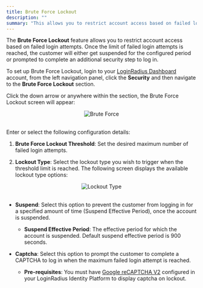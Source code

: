 ```yaml
---
title: Brute Force Lockout
description: ""
summary: "This allows you to restrict account access based on failed login attempts. Once the limit of failed login attempts is reached, your customer will either be blocked or be prompted to complete an additional security step to log in."
---
```



The **Brute Force Lockout** feature allows you to restrict account access based on failed login attempts. Once the limit of failed login attempts is reached, the customer will either get suspended for the configured period or prompted to complete an additional security step to log in.

To set up Brute Force Lockout, login to your [LoginRadius Dashboard](https://dashboard.loginradius.com/dashboard) account, from the left navigation panel, click the **Security** and then navigate to the **Brute Force Lockout** section. 

Click the down arrow or anywhere within the section, the Brute Force Lockout screen will appear:

<div style="text-align:center">
  <img src="../assets/security/brute-force-lockout/main.png" alt="Brute Force" />
</div>
<br/>

Enter or select the following configuration details:

1. **Brute Force Lockout Threshold**: Set the desired maximum number of failed login attempts.

2. **Lockout Type**: Select the lockout type you wish to trigger when the threshold limit is reached. The following screen displays the available lockout type options:
	
<div style="text-align:center">
  <img src="../assets/security/brute-force-lockout/lockout-type.png" alt="Lockout Type" />
</div>
<br/>

- **Suspend**: Select this option to prevent the customer from logging in for a specified amount of time (Suspend Effective Period), once the account is suspended.

  - **Suspend Effective Period**: The effective period for which the account is suspended. Default suspend effective period is 900 seconds.

- **Captcha**: Select this option to prompt the customer to complete a CAPTCHA to log in when the maximum failed login attempt is reached.
 
  - **Pre-requisites**: You must have [Google reCAPTCHA V2](/security/google-recaptcha/) configured in your LoginRadius Identity Platform to display captcha on lockout.
